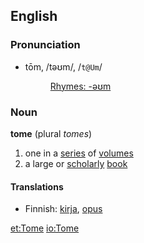 ==English==
===Pronunciation===
*tōm, /təʊm/, /<tt>t@Um</tt>/
*:[[Rhymes:English:-əʊm|Rhymes: -əʊm]]

===Noun===
'''tome''' (plural ''tomes'')
#one in a [[series]] of [[volume]]s
#a large or [[scholarly]] [[book]]

====Translations====
*Finnish: [[kirja]], [[opus#Finnish|opus]]

[[et:Tome]]
[[io:Tome]]
